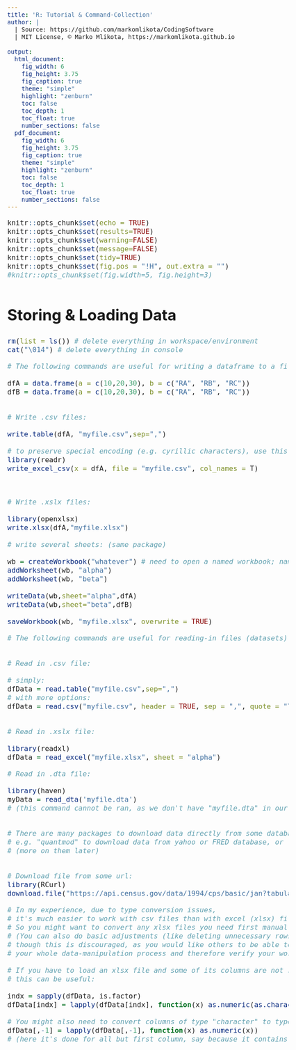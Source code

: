 ```yaml
---
title: 'R: Tutorial & Command-Collection'
author: | 
  | Source: https://github.com/markomlikota/CodingSoftware 
  | MIT License, © Marko Mlikota, https://markomlikota.github.io
  
output:
  html_document: 
    fig_width: 6
    fig_height: 3.75
    fig_caption: true
    theme: "simple"
    highlight: "zenburn"
    toc: false
    toc_depth: 1
    toc_float: true
    number_sections: false
  pdf_document:
    fig_width: 6
    fig_height: 3.75
    fig_caption: true
    theme: "simple"
    highlight: "zenburn"
    toc: false
    toc_depth: 1
    toc_float: true
    number_sections: false
---
```



<style type="text/css">
body, td {
   font-size: 18px;
}
code.r{
  font-size: 16px;
}
pre {
  font-size: 16px
}
h1 {
  font-size: 35px;
  margin: 60px 0px 30px 0px;
}
h2 {
  font-size: 25px;
}
#TOC {
  color: black; 
}

</style>

<script>
  var height=$('#primary').height(); // Calculate primary wrapper height
  $('#secondary').height(height); // Set the height it to sidebar
</script>




```r
knitr::opts_chunk$set(echo = TRUE)
knitr::opts_chunk$set(results=TRUE)
knitr::opts_chunk$set(warning=FALSE)
knitr::opts_chunk$set(message=FALSE)
knitr::opts_chunk$set(tidy=TRUE)
knitr::opts_chunk$set(fig.pos = "!H", out.extra = "")
#knitr::opts_chunk$set(fig.width=5, fig.height=3)
```


# Storing & Loading Data

```r

rm(list = ls()) # delete everything in workspace/environment
cat("\014")	# delete everything in console     


```

```r

# The following commands are useful for writing a dataframe to a file:

dfA = data.frame(a = c(10,20,30), b = c("RA", "RB", "RC"))
dfB = data.frame(a = c(10,20,30), b = c("RA", "RB", "RC"))


# Write .csv files:

write.table(dfA, "myfile.csv",sep=",") 

# to preserve special encoding (e.g. cyrillic characters), use this:
library(readr)
write_excel_csv(x = dfA, file = "myfile.csv", col_names = T)



# Write .xslx files:

library(openxlsx)
write.xlsx(dfA,"myfile.xlsx")

# write several sheets: (same package)

wb = createWorkbook("whatever") # need to open a named workbook; name is irrelevant here
addWorksheet(wb, "alpha")
addWorksheet(wb, "beta")

writeData(wb,sheet="alpha",dfA)
writeData(wb,sheet="beta",dfB)

saveWorkbook(wb, "myfile.xlsx", overwrite = TRUE)


```

```r


# The following commands are useful for reading-in files (datasets) into R:


# Read in .csv file:

# simply:
dfData = read.table("myfile.csv",sep=",")
# with more options:
dfData = read.csv("myfile.csv", header = TRUE, sep = ",", quote = "\"", dec = ",", fill = TRUE, comment.char = "", skip = 1, nrows = 4) 


# Read in .xslx file:

library(readxl)
dfData = read_excel("myfile.xlsx", sheet = "alpha") 

```

```r

# Read in .dta file:

library(haven)
myData = read_dta('myfile.dta') 
# (this command cannot be ran, as we don't have "myfile.dta" in our path)


# There are many packages to download data directly from some databases/websites.
# e.g. "quantmod" to download data from yahoo or FRED database, or "imfr" package for downloading data from IMF
# (more on them later)


# Download file from some url:
library(RCurl)
download.file("https://api.census.gov/data/1994/cps/basic/jan?tabulate=weight(PWCMPWGT)&col+PEEDUCA&row+PEMLR","./Data/1994jan",'libcurl')

```

```r

# In my experience, due to type conversion issues, 
# it's much easier to work with csv files than with excel (xlsx) files in R. 
# So you might want to convert any xlsx files you need first manually into csv files. 
# (You can also do basic adjustments (like deleting unnecessary rows) manually in the xlsx/csv file, 
# though this is discouraged, as you would like others to be able to replicate 
# your whole data-manipulation process and therefore verify your work.)

# If you have to load an xlsx file and some of its columns are not recognized as a numeric by R (but as a factor), 
# this can be useful:

indx = sapply(dfData, is.factor)
dfData[indx] = lapply(dfData[indx], function(x) as.numeric(as.character(x)))

# You might also need to convert columns of type "character" to type "numeric":
dfData[,-1] = lapply(dfData[,-1], function(x) as.numeric(x)) 
# (here it's done for all but first column, say because it contains a list of countrynames, which are supposed to be strings)

```


